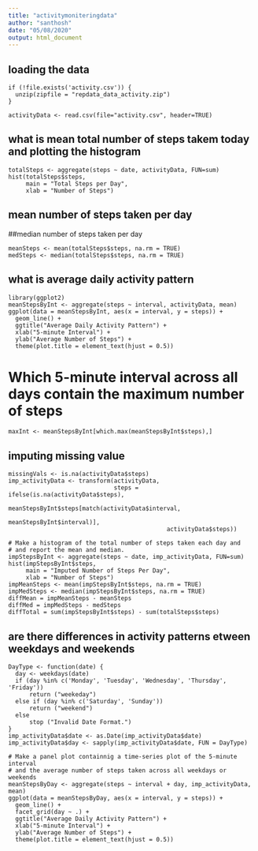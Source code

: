 ```yaml
---
title: "activitymoniteringdata"
author: "santhosh"
date: "05/08/2020"
output: html_document
---
```


## loading the data

```
if (!file.exists('activity.csv')) {
  unzip(zipfile = "repdata_data_activity.zip")
}

activityData <- read.csv(file="activity.csv", header=TRUE)

```

## what is mean total number of steps takem today and plotting the histogram

```
totalSteps <- aggregate(steps ~ date, activityData, FUN=sum)
hist(totalSteps$steps,
     main = "Total Steps per Day",
     xlab = "Number of Steps")
```

## mean number of steps taken per day
##median number of steps taken per day

```
meanSteps <- mean(totalSteps$steps, na.rm = TRUE)
medSteps <- median(totalSteps$steps, na.rm = TRUE)
```
## what is average daily activity pattern
```
library(ggplot2)
meanStepsByInt <- aggregate(steps ~ interval, activityData, mean)
ggplot(data = meanStepsByInt, aes(x = interval, y = steps)) +
  geom_line() +
  ggtitle("Average Daily Activity Pattern") +
  xlab("5-minute Interval") +
  ylab("Average Number of Steps") +
  theme(plot.title = element_text(hjust = 0.5))
```
# Which 5-minute interval across all days contain the maximum number of steps
```maxInt <- meanStepsByInt[which.max(meanStepsByInt$steps),]```

## imputing missing value
```
missingVals <- is.na(activityData$steps)
imp_activityData <- transform(activityData,
                              steps = ifelse(is.na(activityData$steps),
                                             meanStepsByInt$steps[match(activityData$interval, 
                                                                        meanStepsByInt$interval)],
                                             activityData$steps))

# Make a histogram of the total number of steps taken each day and
# and report the mean and median.
impStepsByInt <- aggregate(steps ~ date, imp_activityData, FUN=sum)
hist(impStepsByInt$steps,
     main = "Imputed Number of Steps Per Day",
     xlab = "Number of Steps")
impMeanSteps <- mean(impStepsByInt$steps, na.rm = TRUE)
impMedSteps <- median(impStepsByInt$steps, na.rm = TRUE)
diffMean = impMeanSteps - meanSteps
diffMed = impMedSteps - medSteps
diffTotal = sum(impStepsByInt$steps) - sum(totalSteps$steps)
```

## are there differences in activity patterns etween weekdays and weekends

```
DayType <- function(date) {
  day <- weekdays(date)
  if (day %in% c('Monday', 'Tuesday', 'Wednesday', 'Thursday', 'Friday'))
      return ("weekeday")
  else if (day %in% c('Saturday', 'Sunday'))
      return ("weekend")
  else
      stop ("Invalid Date Format.")
}
imp_activityData$date <- as.Date(imp_activityData$date)
imp_activityData$day <- sapply(imp_activityData$date, FUN = DayType)

# Make a panel plot containnig a time-series plot of the 5-minute interval
# and the average number of steps taken across all weekdays or weekends
meanStepsByDay <- aggregate(steps ~ interval + day, imp_activityData, mean)
ggplot(data = meanStepsByDay, aes(x = interval, y = steps)) + 
  geom_line() +
  facet_grid(day ~ .) +
  ggtitle("Average Daily Activity Pattern") +
  xlab("5-minute Interval") +
  ylab("Average Number of Steps") +
  theme(plot.title = element_text(hjust = 0.5))
```

